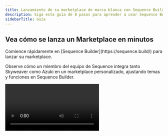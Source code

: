```yaml
---
title: Lanzamiento de su marketplace de marca blanca con Sequence Builder
description: Siga esta guía de 8 pasos para aprender a usar Sequence Builder, que ofrece a los creadores de juegos un marketplace de marca blanca fácil de personalizar e integrar en la experiencia de su juego, sin necesidad de conocimientos de programación.
sidebarTitle: Guía
---
```



## Vea cómo se lanza un Marketplace en minutos

<Note>
  Comience rápidamente en [Sequence Builder](https://sequence.build/) para lanzar su marketplace.
</Note>

Observe cómo un miembro del equipo de Sequence integra tanto Skyweaver como Azuki en un marketplace personalizado, ajustando temas y funciones en Sequence Builder.

<Frame>
  <video controls className="w-full aspect-video" src="/video/builder/07_Marketplace.mp4" />
</Frame>

## Lance un Marketplace

<Note>
  Comience rápidamente en [Sequence Builder](https://sequence.build/) para lanzar su marketplace.
</Note>

Siga esta guía de 8 pasos para personalizar y lanzar un marketplace de marca blanca en minutos con una colección de coleccionables basados en EVM.

<Steps>
  <Step title="Crear proyecto">
    Complete [los pasos 1-5 de la siguiente guía para crear un proyecto](/solutions/builder/getting-started#get-started).
  </Step>

  <Step title="Opcional: Crear coleccionable">
    Si ya tiene un coleccionable, pase al siguiente paso, o bien, complete [la siguiente guía para crear un coleccionable](/solutions/builder/contracts/deploy-an-item-collection) y [agregue una colección a su coleccionable](/solutions/builder/collections) para incluirlo en su marketplace.
  </Step>

  <Step title="Desplegar White-label Marketplace">
    Después de acceder a su proyecto y a la pestaña de navegación `Marketplace` en el menú desplegable `Monetize`, seleccione `Create my marketplace`

    <Frame>
      ![desplegar nuevo marketplace](/images/marketplace/builder_deploy_new_marketplace.png)
    </Frame>
  </Step>

  <Step title="Agregar un coleccionable al Marketplace">
    Luego, seleccione el botón `+ Add contract`, y copie y pegue una dirección de contrato en el campo para buscarlo e incluirlo en el marketplace.

    <Frame>
      ![agregar nuevo contrato al marketplace](/images/marketplace/builder_add_new_contract_to_marketplace.png)
    </Frame>

    Repita este paso hasta que esté satisfecho con la curaduría de su marketplace.
  </Step>

  <Step title="Agregar monedas soportadas">
    Agregue una moneda para operar en el marketplace, accediendo primero a la configuración de un coleccionable:

    <Frame>
      ![acceder a la configuración del coleccionable](/images/marketplace/builder_marketplace_update_settings_of_collectible.png)
    </Frame>

    Luego agregue una nueva moneda personalizada:

    <Frame>
      ![agregar nueva moneda personalizada](/images/marketplace/builder_add_new_custom_currency.png)
    </Frame>

    Ingrese el token de la moneda en el campo de búsqueda:

    <Frame>
      ![agregar nueva moneda personalizada](/images/marketplace/builder_add_new_custom_currency_2.png)
    </Frame>

    Seleccione la moneda, luego confirme y guarde:

    <Frame>
      ![agregar nueva moneda personalizada](/images/marketplace/builder_add_new_custom_currency_3.png)
    </Frame>
  </Step>

  <Step title="Elegir destino del Marketplace">
    Para cada coleccionable, seleccione el marketplace de destino donde se crearán los nuevos listados.

    <Frame>
      ![elegir tipo de marketplace](/images/marketplace/builder_markeplace_setting_update_marketplace_type.png)
    </Frame>

    #### Sequence Market

    Este tipo de marketplace permite a los usuarios crear listados y ofertas personalizadas en un libro de órdenes descentralizado, disponible para que cualquiera participe en el comercio, permitiendo expiración de órdenes, precios personalizados y tipos de moneda ERC20 personalizados, entre otras funciones.

    Todos sus NFT pueden configurarse para listarse directamente en otros marketplaces como Magic Eden, OpenSea y más. En ese caso, ya no se listarán por defecto en Sequence Marketplace, pero Sequence seguirá detectándolos y mostrándolos sin problemas. Esta configuración le brinda total flexibilidad sobre la distribución mientras mantiene sus NFT visibles tanto en su marketplace personalizado como en el ecosistema NFT más amplio.

    <SupportedMarketplacesTable />
  </Step>

  <Step title="Actualizar configuración del Marketplace">
    Abra la configuración del marketplace para actualizarla.

    <Frame>
      ![configuración del marketplace](/images/marketplace/builder_marketplace_update_settings.png)
    </Frame>

    <Accordion title="General">
      ##### `Marketplace Name`

      Edite y actualice el nombre del marketplace, ubicado en la esquina superior izquierda, sobre el banner y en el título del documento web (es decir, el título de la pestaña del navegador).

      ##### `Landing Banner`

      Edite y actualice la imagen del banner ubicada en la parte superior del marketplace, que se extiende horizontalmente a lo largo de la página del marketplace.

      ##### `Description`

      Agregue una descripción para mostrar sobre el banner.

      ##### `Website`

      Agregue un sitio web externo para enlazar.

      ##### `Discord`

      Agregue un servidor de Discord para enlazar con un ícono.

      ##### `X`

      Agregue un perfil de X para enlazar con un ícono.

      ##### `Instagram`

      Agregue una cuenta de Instagram para enlazar con un ícono.

      ##### `YouTube`

      Agregue una página de YouTube para enlazar con un ícono.

      ##### `TikTok`

      Agregue una cuenta de TikTok para enlazar con un ícono.
    </Accordion>

    <Accordion title="Apariencia">
      ##### `Header Logo`

      Actualice el logo del encabezado del marketplace en la parte superior de la pantalla.

      ##### `Favicon`

      Actualice el favicon del sitio web para que se muestre en la pestaña del navegador.
    </Accordion>

    <Accordion title="Avanzado">
      ##### `Custom Subdomain`

      Agregue un dominio personalizado para que los usuarios puedan acceder al marketplace desde una URL pública de su elección que no sea generada aleatoriamente.

      ##### `Select Sequence Wallet Type`

      Seleccione el tipo de wallet [Sequence Embedded Wallet](/solutions_old/wallets/embedded-wallet/overview).

      ##### `Enable Multiple Supported Wallets`

      Agregue otras wallets de la comunidad, como Metamask o Coinbase.

      ##### `Enable EIP-6963 Wallets`

      EIP-6963, titulada "Multi Injected Provider Discovery", es una Propuesta de Mejora de Ethereum que introduce un método estandarizado para que las aplicaciones descentralizadas (dApps) detecten e interactúen con múltiples proveedores de wallet inyectados en una página web, evitando que las wallets se sobrepongan en el objeto global de JavaScript.
    </Accordion>

    #### Zona de peligro

    ##### `Delete Marketplace`

    Elimine el marketplace y todos sus datos; este paso es irreversible.
  </Step>

  <Step title="Lanzar Marketplace">
    Una vez que haya terminado, lance el marketplace y compártalo con amigos y la comunidad.

    <Frame>
      ![lanzar marketplace](/images/marketplace/builder_marketplace_launch.png)
    </Frame>
  </Step>
</Steps>